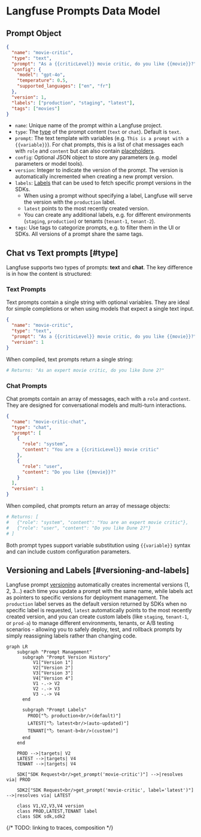# Langfuse Prompts Data Model

## Prompt Object

```json filename="Example prompt in Langfuse with custom config"
{
  "name": "movie-critic",
  "type": "text",
  "prompt": "As a {{criticLevel}} movie critic, do you like {{movie}}?",
  "config": {
    "model": "gpt-4o",
    "temperature": 0.5,
    "supported_languages": ["en", "fr"]
  },
  "version": 1,
  "labels": ["production", "staging", "latest"],
  "tags": ["movies"]
}
```

- `name`: Unique name of the prompt within a Langfuse project.
- `type`: The [type](#type) of the prompt content (`text` or `chat`). Default is `text`.
- `prompt`: The text template with variables (e.g. `This is a prompt with a {{variable}}`). For chat prompts, this is a list of chat messages each with `role` and `content` but can also contain [placeholders](#message-placeholders).
- `config`: Optional JSON object to store any parameters (e.g. model parameters or model tools).
- `version`: Integer to indicate the version of the prompt. The version is automatically incremented when creating a new prompt version.
- `labels`: [Labels](#versioning-and-labels) that can be used to fetch specific prompt versions in the SDKs.
  - When using a prompt without specifying a label, Langfuse will serve the version with the `production` label.
  - `latest` points to the most recently created version.
  - You can create any additional labels, e.g. for different environments (`staging`, `production`) or tenants (`tenant-1`, `tenant-2`).
- `tags`: Use tags to categorize prompts, e.g. to filter them in the UI or SDKs. All versions of a prompt share the same tags.

## Chat vs Text prompts [#type]

Langfuse supports two types of prompts: **text** and **chat**. The key difference is in how the content is structured:

### Text Prompts

Text prompts contain a single string with optional variables. They are ideal for simple completions or when using models that expect a single text input.

```json filename="Text prompt example"
{
  "name": "movie-critic",
  "type": "text",
  "prompt": "As a {{criticLevel}} movie critic, do you like {{movie}}?",
  "version": 1
}
```

When compiled, text prompts return a single string:

```python
# Returns: "As an expert movie critic, do you like Dune 2?"
```

### Chat Prompts

Chat prompts contain an array of messages, each with a `role` and `content`. They are designed for conversational models and multi-turn interactions.

```json filename="Chat prompt example"
{
  "name": "movie-critic-chat",
  "type": "chat",
  "prompt": [
    {
      "role": "system",
      "content": "You are a {{criticLevel}} movie critic"
    },
    {
      "role": "user",
      "content": "Do you like {{movie}}?"
    }
  ],
  "version": 1
}
```

When compiled, chat prompts return an array of message objects:

```python
# Returns: [
#   {"role": "system", "content": "You are an expert movie critic"},
#   {"role": "user", "content": "Do you like Dune 2?"}
# ]
```

Both prompt types support variable substitution using `{{variable}}` syntax and can include custom configuration parameters.

## Versioning and Labels [#versioning-and-labels]

Langfuse prompt [versioning](/docs/prompt-management/features/prompt-version-control) automatically creates incremental versions (1, 2, 3...) each time you update a prompt with the same name, while labels act as pointers to specific versions for deployment management. The `production` label serves as the default version returned by SDKs when no specific label is requested, `latest` automatically points to the most recently created version, and you can create custom labels (like `staging`, `tenant-1`, or `prod-a`) to manage different environments, tenants, or A/B testing scenarios - allowing you to safely deploy, test, and rollback prompts by simply reassigning labels rather than changing code.

```mermaid
graph LR
    subgraph "Prompt Management"
      subgraph "Prompt Version History"
          V1["Version 1"]
          V2["Version 2"]
          V3["Version 3"]
          V4["Version 4"]
          V1 -.-> V2
          V2 -.-> V3
          V3 -.-> V4
      end

      subgraph "Prompt Labels"
        PROD["🏷️ production<br/>(default)"]
        LATEST["🏷️ latest<br/>(auto-updated)"]
        TENANT["🏷️ tenant-b<br/>(custom)"]
      end
    end

    PROD -->|targets| V2
    LATEST -->|targets| V4
    TENANT -->|targets| V4

    SDK["SDK Request<br/>get_prompt('movie-critic')"] -->|resolves via| PROD

    SDK2["SDK Request<br/>get_prompt('movie-critic', label='latest')"] -->|resolves via| LATEST

    class V1,V2,V3,V4 version
    class PROD,LATEST,TENANT label
    class SDK sdk,sdk2
```

{/* TODO: linking to traces, composition */}
